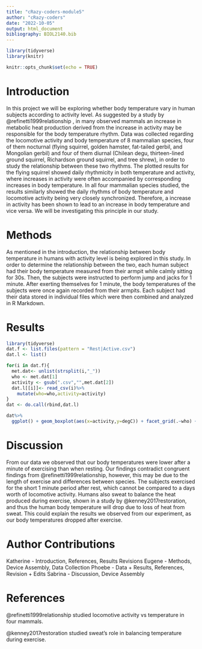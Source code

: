 ```yaml
---
title: "cRazy-coders-module5"
author: "cRazy-coders"
date: "2022-10-05"
output: html_document
bibliography: BIOL2140.bib
---
```


```r
library(tidyverse)
library(knitr)
```

```r
knitr::opts_chunk$set(echo = TRUE)
```
# Introduction

In this project we will be exploring whether body temperature vary in human subjects according to activity level. As suggested by a study by @refinetti1999relationship , in many observed mammals an increase in metabolic heat production derived from the increase in activity may be responsible for the body temperature rhythm. Data was collected regarding the locomotive activity and body temperature of 8 mammalian species, four of them nocturnal (flying squirrel, golden hamster, fat-tailed gerbil, and Mongolian gerbil) and four of them diurnal (Chilean degu, thirteen-lined ground squirrel, Richardson ground squirrel, and tree shrew), in order to study the relationship between these two rhythms. The plotted results for the flying squirrel showed daily rhythmicity in both temperature and activity, where increases in activity were often accompanied by corresponding increases in body temperature. In all four mammalian species studied, the results similarly showed the daily rhythms of body temperature and locomotive activity being very closely synchronized. Therefore, a increase in activity has been shown to lead to an increase in body temperature and vice versa. We will be investigating this principle in our study.


# Methods

As mentioned in the introduction, the relationship between body temperature in humans with activity level is being explored in this study. In order to determine the relationship between the two, each human subject had their body temperature measured from their armpit while calmly sitting for 30s. Then, the subjects were instructed to perform jump and jacks for 1 minute. After exerting themselves for 1 minute, the body temperatures of the subjects were once again recorded from their armpits. Each subject had their data stored in individual files which were then combined and analyzed in R Markdown. 

# Results
```r
library(tidyverse)
dat.f <- list.files(pattern = "Rest|Active.csv")
dat.l <- list()

for(i in dat.f){
  met.dat<- unlist(strsplit(i,"_"))
  who <- met.dat[1]
  activity <- gsub(".csv","",met.dat[2])
  dat.l[[i]]<- read_csv(i)%>%
    mutate(who=who,activity=activity)
}
dat <- do.call(rbind,dat.l)
```
```r
dat%>%
  ggplot() + geom_boxplot(aes(x=activity,y=degC)) + facet_grid(.~who) + labs(caption="Box-Plot Showing Activity Type for Each Group Member (x-axis) vs Body Temperature in Celcius (y-axis)") + theme(plot.caption=element_text(hjust=0.5))
```

# Discussion

From our data we observed that our body temperatures were lower after a minute of exercising than when resting. Our findings contradict congruent findings from @refinetti1999relationship, however, this may be due to the length of exercise and differences between species. The subjects exercised for the short 1 minute period after rest, which cannot be compared to a days worth of locomotive activity. Humans also sweat to balance the heat produced during exercise, shown in a study by @kenney2017restoration, and thus the human body temperature will drop due to loss of heat from sweat. This could explain the results we observed from our experiment, as our body temperatures dropped after exercise. 

# Author Contributions

Katherine - Introduction, References, Results Revisions
Eugene - Methods, Device Assembly, Data Collection
Phoebe - Data + Results, References, Revision + Edits
Sabrina - Discussion, Device Assembly

# References

@refinetti1999relationship studied locomotive activity vs temperature in four mammals. 

@kenney2017restoration studied sweat's role in balancing temperature during exercise.
